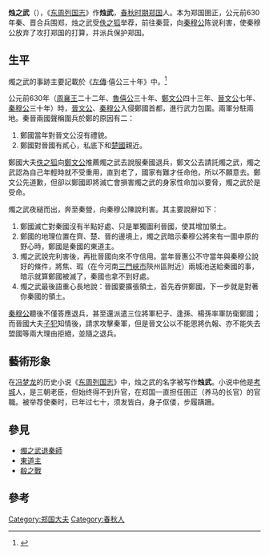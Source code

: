 {{模板:Infobox 先秦人物
|名稱=燭之武
|姓=
|氏=燭（一說其名解為「燭地名武的人」）
|名=武
|字=
|别名=燭武
|别字=
|諡号=
|官位=
|時代=[[春秋時期|春秋時期]]
|國家=[[鄭國|鄭國]]
|身份=[[鄭國|鄭國]][[圉正|圉正]]
|出生日期=
|逝世日期=
}}
'''烛之武'''（{{bd|？||？||catIdx=Z烛}}），《[[东周列国志|东周列国志]]》作'''烛武'''，[[春秋时期|春秋时期]][[郑国|郑国]]人。本为郑国圉正，公元前630年秦、晋合兵围郑，烛之武受[[佚之狐|佚之狐]]举荐，前往秦营，向[[秦穆公|秦穆公]]陈说利害，使秦穆公放弃了攻打郑国的打算，并派兵保护郑国。

==生平==
{{main|燭之武退秦師}}
燭之武的事跡主要記載於《[[左傳|左傳]]·僖公三十年》中。<ref>{{cite book |author1=左丘明 |authorlink1=左丘明 |title=春秋左傳 |publisher=中國哲學書電子化計劃 |location=互聯網 |page=2段 |url=https://ctext.org/chun-qiu-zuo-zhuan/xi-gong-san-shi-nian/zh |language=中文 |chapter=僖公三十年 |access-date=2020-03-24 |archive-date=2020-09-27 |archive-url=https://web.archive.org/web/20200927145850/https://ctext.org/chun-qiu-zuo-zhuan/xi-gong-san-shi-nian/zh |dead-url=no }}</ref>

公元前630年（[[周襄王|周襄王]]二十二年、[[魯僖公|魯僖公]]三十年、[[鄭文公|鄭文公]]四十三年、[[晉文公|晉文公]]七年、[[秦穆公|秦穆公]]三十年）時，[[晉文公|晉文公]]、[[秦穆公|秦穆公]]入侵鄭國首都，進行武力包圍。兩軍分駐兩地。秦晉兩國聲稱圍兵於鄭的原因有二：
#鄭國當年對晉文公沒有禮貌。
#鄭國對晉國有貳心，私底下和[[楚國|楚國]]親近。
鄭國大夫[[佚之狐|佚之狐]]向[[鄭文公|鄭文公]]推薦燭之武去說服秦國退兵，鄭文公去請託燭之武，燭之武認為自己年輕時就不受重用，直到老了，國家有難才任命他，所以不願意去。鄭文公先道歉，但卻以鄭國即將滅亡會損害燭之武的身家性命加以要脅，燭之武於是受命。

燭之武夜縋而出，奔至秦營，向秦穆公陳說利害。其主要說辭如下：
#鄭國滅亡對秦國沒有半點好處、只是單獨圖利晉國，使其增加領土。
#鄭國的地理位置在齊、楚、晉的邊境上，燭之武暗示秦穆公將來有一圖中原的野心時，鄭國是秦國的東道主。
#燭之武說完利害後，再批晉國向來不守信用。當年晉惠公不守當年與秦穆公說好的條件，將焦、瑕（在今河南[[三門峽市|三門峽市]]陝州區附近）兩城池送給秦國的事，暗示就算鄭國被滅了，秦國也拿不到好處。
#燭之武最後語重心長地說：晉國要擴張領土，首先吞併鄭國，下一步就是對著你秦國的領土。

[[秦穆公|秦穆公]]聽後不僅答應退兵，甚至還派遣三位將軍杞子、逢孫、楊孫率軍防衛鄭國；而晉國大夫[[子犯|子犯]]知情後，請求攻擊秦軍，但是晉文公以不能恩將仇報、亦不能失去盟國等兩大理由拒絕，並隨之退兵。
{{wikisource|春秋左氏傳/僖公}}

==藝術形象==
在[[冯梦龙|冯梦龙]]的历史小说《[[东周列国志|东周列国志]]》中，烛之武的名字被写作'''烛武'''。小说中他是[[考城|考城]]人，是三朝老臣，但始终得不到升官，在郑国一直担任圉正（养马的长官）的官職。被举荐使秦时，已年过七十，须发皆白，身子伛偻，步履蹒跚。
==參見==
*[[燭之武退秦師|燭之武退秦師]]
*[[東道主|東道主]]
*[[殽之戰|殽之戰]]

==參考==
{{reflist}}
[[Category:郑国大夫|Category:郑国大夫]] 
[[Category:春秋人|Category:春秋人]]
